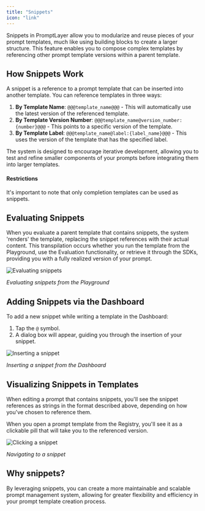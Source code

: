```yaml
---
title: "Snippets"
icon: "link"
---
```


Snippets in PromptLayer allow you to modularize and reuse pieces of your prompt templates, much like using building blocks to create a larger structure. This feature enables you to compose complex templates by referencing other prompt template versions within a parent template.

## How Snippets Work

A snippet is a reference to a prompt template that can be inserted into another template. You can reference templates in three ways:

1. **By Template Name**: `@@@template_name@@@` - This will automatically use the latest version of the referenced template.
2. **By Template Version Number**: `@@@template_name@version_number:{number}@@@` - This points to a specific version of the template.
3. **By Template Label**: `@@@template_name@label:{label_name}@@@` - This uses the version of the template that has the specified label.

The system is designed to encourage iterative development, allowing you to test and refine smaller components of your prompts before integrating them into larger templates.

#### Restrictions

It's important to note that only completion templates can be used as snippets.

## Evaluating Snippets

When you evaluate a parent template that contains snippets, the system 'renders' the template, replacing the snippet references with their actual content. This transpilation occurs whether you run the template from the Playground, use the Evaluation functionality, or retrieve it through the SDKs, providing you with a fully realized version of your prompt.

![Evaluating snippets](/images/playground-snippets.gif)

*Evaluating snippets from the Playground*

## Adding Snippets via the Dashboard

To add a new snippet while writing a template in the Dashboard:

1. Tap the `@` symbol.
2. A dialog box will appear, guiding you through the insertion of your snippet.

![Inserting a snippet](/images/snippet-modal.gif)

*Inserting a snippet from the Dashboard*

## Visualizing Snippets in Templates

When editing a prompt that contains snippets, you'll see the snippet references as strings in the format described above, depending on how you've chosen to reference them.

When you open a prompt template from the Registry, you'll see it as a clickable pill that will take you to the referenced version.

![Clicking a snippet](/images/snippet-pill.gif)

*Navigating to a snippet*

## Why snippets?

By leveraging snippets, you can create a more maintainable and scalable prompt management system, allowing for greater flexibility and efficiency in your prompt template creation process.